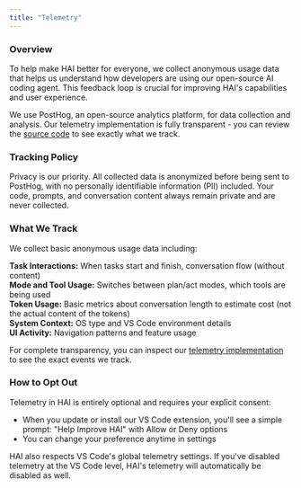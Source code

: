 ```yaml
---
title: "Telemetry"
---
```


### Overview

To help make HAI better for everyone, we collect anonymous usage data that helps us understand how developers are using our open-source AI coding agent. This feedback loop is crucial for improving HAI's capabilities and user experience.

We use PostHog, an open-source analytics platform, for data collection and analysis. Our telemetry implementation is fully transparent - you can review the [source code](https://github.com/presidio-oss/cline-based-code-generator/blob/main/src/services/telemetry/TelemetryService.ts) to see exactly what we track.

### Tracking Policy

Privacy is our priority. All collected data is anonymized before being sent to PostHog, with no personally identifiable information (PII) included. Your code, prompts, and conversation content always remain private and are never collected.

### What We Track

We collect basic anonymous usage data including:

**Task Interactions:** When tasks start and finish, conversation flow (without content)\
**Mode and Tool Usage:** Switches between plan/act modes, which tools are being used\
**Token Usage:** Basic metrics about conversation length to estimate cost (not the actual content of the tokens)\
**System Context:** OS type and VS Code environment details\
**UI Activity:** Navigation patterns and feature usage

For complete transparency, you can inspect our [telemetry implementation](https://github.com/presidio-oss/cline-based-code-generator/blob/main/src/services/telemetry/TelemetryService.ts) to see the exact events we track.

### How to Opt Out

Telemetry in HAI is entirely optional and requires your explicit consent:

-   When you update or install our VS Code extension, you'll see a simple prompt: "Help Improve HAI" with Allow or Deny options
-   You can change your preference anytime in settings

HAI also respects VS Code's global telemetry settings. If you've disabled telemetry at the VS Code level, HAI's telemetry will automatically be disabled as well.

